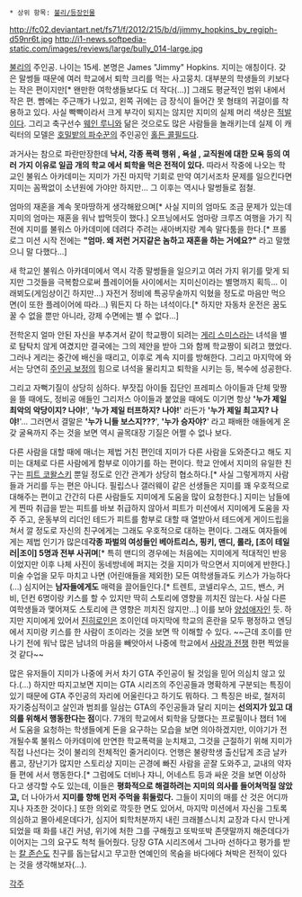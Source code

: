  * 상위 항목: [[불리/등장인물]]

http://fc02.deviantart.net/fs71/f/2012/215/b/d/jimmy_hopkins_by_regiph-d59nr6t.jpg
http://i1-news.softpedia-static.com/images/reviews/large/bully_014-large.jpg

[[불리]]의 주인공. 나이는 15세. 본명은 James "Jimmy" Hopkins. 지미는 애칭이다. 갖은 말썽들 때문에 여러 학교에서 퇴학 크리를 먹는 사고뭉치. 대부분의 학생들의 키보다는 작은 편이지만[* 왠만한 여학생들보다도 더 작다(...)] 그래도 평균적인 범위 내에서 작은 편. 뺨에는 주근깨가 나있고, 왼쪽 귀에는 금 장식이 들어간 못 형태의 귀걸이를 착용하고 있다. 사실 빡빡이라서 크게 부각이 되지는 않지만 지미의 실제 머리 색상은 [[적발]]이다. 그리고 축구선수 [[웨인 루니]]와 닮은 것으로도 많은 사람들을 놀래키는데 실제 이 캐릭터의 모델은 [[호밀밭의 파수꾼]]의 주인공인 [[홀든 콜필드]]다.

과거사는 참으로 파란만장한데 '''낙서, 각종 폭력 행위 , 욕설 , 교직원에 대한 모욕 등의 여러 가지 이유로 일곱 개의 학교 에서 퇴학을 먹은 전적이 있다.''' 따라서 작중에 나오는 학교인 불워스 아카데미는 지미가 가진 마지막 기회로 만약 여기서조차 문제를 일으킨다면 지미는 꼼짝없이 소년원에 가야만 하지만... 그 이후는 역시나 말썽들로 점철.

엄마의 재혼을 계속 못마땅하게 생각해왔으며[* 사실 지미의 엄마도 조금 문제가 있는데 지미의 엄마는 재혼을 워낙 밥먹듯이 했다.] 오프닝에서도  엄마랑 크루즈 여행을 가기 직전에 지미를 불워스 아카데미에 데려다 주려는 새아버지랑 계속 말다툼을 한다.[* 프롤로그 미션 시작 전에는 '''"엄마. 왜 저런 거지같은 놈하고 재혼을 하는 거에요?"''' 라고 말했으니 말 다했다...]

새 학교인 불워스 아카데미에서 역시 각종 말썽들을 일으키고 여러 가지 위기를 맞게 되지만 그것들을 극복함으로써 플레이어들 사이에서는 지미신이라는 별명까지 획득... 이래뵈도(게임상이긴 하지만...) 자전거 정비에 특공무술까지 익혔을 정도로 마음만 먹으면(이 또한 플레이어에 따라...) 뭐든지 다 하는 녀석이다.[* 하지만 자동차 운전은 꿈도 꿀 수 없을 뿐만 아니라, 강제 수면에는 별 수 없다...]

전학온지 얼마 안된 자신을 부추겨서 같이 학교짱이 되려는 [[게리 스미스]]라는 녀석을 별로 탐탁치 않게 여겼지만 결국에는 그의 제안을 받아 그와 함께 학교짱이 되려고 했었다. 그러나 게리는 중간에 배신을 때리고, 이후로 계속 지미를 방해한다. 그리고 마지막에 와서는 당연히 [[주인공 보정]]의 힘으로 녀석을 물리치고 퇴학을 시키는 등, 복수에 성공한다.

그리고 자뻑기질이 상당히 심하다. 부잣집 아이들 집단인 프레피스 아이들과 단체 맞짱을 뜰 때에도, 정비공 애들인 그리저스 아이들과 붙었을 때에도 이기면 항상 ''''누가 제일 최악의 악당이지? 나야!'''', ''''누가 제일 터프하지? 나야!'''' 라든가 ''''누가 제일 최고지? 나야!''''... 그러면서 결말은 ''''누가 니들 보스지???'''', ''''누가 승자야?'''' 라고 패배한 애들에게 온갖 굴욕까지 주는 것을 보면 역시 골목대장 기질은 어쩔 수 없나 보다.

다른 사람을 대할 때에 매너는 제법 거친 편인데 지미가 다른 사람을 도와준다고 해도 지미는 대체로 다른 사람에게 함부로 이야기를 하는 편이다. 학교 안에서 지미의 유일한 친구는 [[피트 코왈스키]] 뿐일 정도로 인간 관계가 상당히 협소하다.[* 사실 그렇게까지 사람들과 거리를 두는 편은 아니다. 필립스나 갤러웨이 같은 선생들은 지미를 꽤 우호적으로 대해주는 편이고 간간히 다른 사람들도 지미에게 도움을 많이 요청한다.] 지미는 남들에게 찐따 취급을 받는 피트를 바보 취급하지 않아서 피트가 미션에서 지미에게 도움을 자주 주고, 운동부의 리더인 테드가 피트를 함부로 대할 때 열받아서 테드에게 게이드립을 쳐서 깔 정도로 자신의 친구에게는 그래도 우호적으로 대하는 편이다. 그래도 여자들에게는 제법 인기가 많은데''' 각종 파벌의 여성들인 베아트리스, 핑키, 맨디, 롤라, [조이 테일러|조이] 5명과 전부 사귀며'''[* 특히 맨디의 경우에는 처음에는 지미에게 적대적인 반응이었지만 이후 나체 사진이 동네방네에 퍼지는 것을 지미가 막으면서 지미에게 반한다.] 미술 수업을 모두 마치고 나면 (어린애들을 제외한) 모든 여학생들과도 키스가 가능하다(...) 심지어는 '''남자들에게도''' 매력을 끌어들인다.[* 트렌트, 코넬리우스, 고드, 밴스, 커비, 던컨 6명이랑 키스를 할 수 있지만 딱히 스토리에 영향을 끼치진 않는다. 사실 다른 여학생들과 맺어져도 스토리에 큰 영향은 끼치진 않지만...] 이를 보아 [[양성애자]]인 듯. 하지만 지미에게 있어서 [[진히로인]]은 조이인데 마지막에 학교의 혼란을 모두 평정하고 엔딩에서 지미랑 키스를 한 사람이 조이라는 것을 보면 딱 이해할 수 있다. ~~근데 조이를 만나기 전에 워낙 많은 남녀의 마음을 빼앗아서 나중에 학교에서 [[사랑과 전쟁]] 한편 찍었을 것 같다~~ 

많은 유저들이 지미가 나중에 커서 차기 GTA 주인공이 될 것임을 믿어 의심치 않고 있다.(...) 하지만 따지고보면 지미는 GTA 시리즈의 주인공들과 명확하게 구분되는 특징이 있기 때문에 GTA 주인공의 자리에 어울린다고 하기도 뭐하다. 그 특징은 바로, 철저히 자기중심적이고 살인과 범죄를 일삼는 GTA의 주인공들과 달리 지미는 '''선의지가 있고 대의를 위해서 행동한다는 점'''이다. 7개의 학교에서 퇴학을 당했다는 프로필이나 챕터 1에서 도움을 요청하는 학생들에게 돈을 요구하는 모습을 보면 의아하겠지만, 이야기가 전개될수록 불워스 아카데미에 만연한 학교폭력을 눈치채고, 그것을 근절하기 위해 지미가 직접 나선다는 것이 불리의 전체적인 줄거리이다. 언행은 불량학생 출신답게 조금 날카롭고, 장난기가 많지만 스토리상 지미는 곤경에 빠진 사람을 곧잘 도와주고, 교내의 약자들 편에 서서 행동한다.[* 그럼에도 더비나 쟈니, 어네스트 등과 싸운 것을 보면 이상하다고 생각할 수도 있는데, 이들은 '''평화적으로 해결하려는 지미의 의사를 들어쳐먹질 않았고,''' 더 나아가서 '''지미를 향해 먼저 주먹을 휘둘렀다.''' 그들이 지미의 매를 산 것은 어디까지나 자초한 것이다.]  또한 의외로 깍듯한 면도 있어서, 마지막 미션에서 자신을 그토록 의심하고 몰아세운데다가, 심지어 퇴학처분까지 내린 크래블스니치 교장과 다시 만나게 되었을 때 화를 내긴 커녕, 위기에 처한 그를 구해줬고 또박또박 존댓말까지 해준데다가 이어지는 그의 요구도 척척 들어줬다. 당장 GTA 시리즈에서 그나마 선하다고 평가를 받는 [[칼 존슨]]도 친구를 돕는답시고 무고한 연예인의 목숨을 바다에다 쳐박은 전적이 있다는 것을 생각해보자(...). 

[[각주]]
